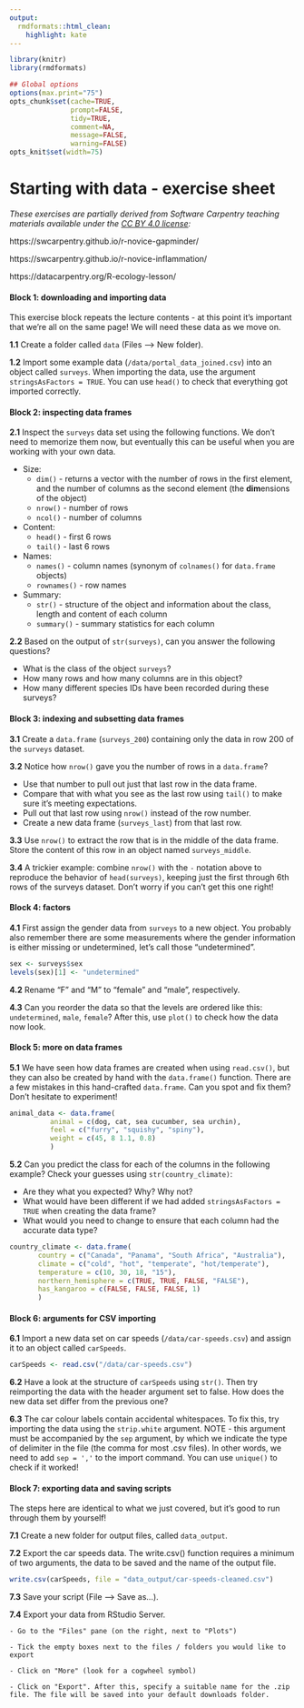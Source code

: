 ```yaml
---
output:
  rmdformats::html_clean:
    highlight: kate
---
```



```r
library(knitr)
library(rmdformats)

## Global options
options(max.print="75")
opts_chunk$set(cache=TRUE,
               prompt=FALSE,
               tidy=TRUE,
               comment=NA,
               message=FALSE,
               warning=FALSE)
opts_knit$set(width=75)
```

# Starting with data - exercise sheet


*These exercises are partially derived from Software Carpentry teaching materials available under the [CC BY 4.0 license](https://creativecommons.org/licenses/by/4.0/legalcode):*

https://swcarpentry.github.io/r-novice-gapminder/

https://swcarpentry.github.io/r-novice-inflammation/

https://datacarpentry.org/R-ecology-lesson/

#### **Block 1: downloading and importing data**

This exercise block repeats the lecture contents - at this point it's important that we're all on the
same page! We will need these data as we move on.

**1.1** Create a folder called `data` (Files --> New folder).

**1.2** Import some example data (`/data/portal_data_joined.csv`) into an object called `surveys`. When importing the data, use the argument `stringsAsFactors = TRUE`. You can use `head()` to check that everything got imported correctly.

#### **Block 2: inspecting data frames**

**2.1** Inspect the `surveys` data set using the following functions. We don't need to memorize them now, but eventually this can be useful when you are working with your own data.

- Size:
  - `dim()` - returns a vector with the number of rows in the first element, and the number of columns as the second element (the **dim**ensions of the object)
  - `nrow()` - number of rows
  - `ncol()` - number of columns
- Content:
  - `head()` - first 6 rows
  - `tail()` - last 6 rows
- Names:
  - `names()` - column names (synonym of `colnames()` for `data.frame` objects)
  - `rownames()` - row names
- Summary:
  - `str()` - structure of the object and information about the class, length and content of each column
  - `summary()` - summary statistics for each column

**2.2** Based on the output of `str(surveys)`, can you answer the following questions?

- What is the class of the object `surveys`?
- How many rows and how many columns are in this object?
- How many different species IDs have been recorded during these surveys?

#### **Block 3: indexing and subsetting data frames**

**3.1** Create a `data.frame` (`surveys_200`) containing only the data in row 200 of the `surveys` dataset.

**3.2** Notice how `nrow()` gave you the number of rows in a `data.frame`?
   
   - Use that number to pull out just that last row in the data frame.
   - Compare that with what you see as the last row using `tail()` to make sure it’s meeting expectations.
   - Pull out that last row using `nrow()` instead of the row number.
   - Create a new data frame (`surveys_last`) from that last row.

**3.3** Use `nrow()` to extract the row that is in the middle of the data frame. Store the content of this row in an object named `surveys_middle`.

**3.4** A trickier example: combine `nrow()` with the `-` notation above to reproduce the behavior of `head(surveys)`, keeping just the first through 6th rows of the surveys dataset. Don't worry if you can't get this one right!

#### **Block 4: factors**

**4.1** First assign the gender data from `surveys` to a new object. You probably also remember there are some measurements where the gender information is either missing or undetermined, let's call those "undetermined".

```r
sex <- surveys$sex
levels(sex)[1] <- "undetermined"
```

**4.2** Rename “F” and “M” to “female” and “male”, respectively.

**4.3** Can you reorder the data so that the levels are ordered like this: `undetermined`, `male`, `female`? After this, use `plot()` to check how the data now look.

#### **Block 5: more on data frames**


**5.1** We have seen how data frames are created when using `read.csv()`, but they can also be created by hand with the `data.frame()` function. There are a few mistakes in this hand-crafted `data.frame`. Can you spot and fix them? Don’t hesitate to experiment!

```r
animal_data <- data.frame(
          animal = c(dog, cat, sea cucumber, sea urchin),
          feel = c("furry", "squishy", "spiny"),
          weight = c(45, 8 1.1, 0.8)
          )
```

**5.2** Can you predict the class for each of the columns in the following example? Check your guesses using `str(country_climate)`:

- Are they what you expected? Why? Why not?
- What would have been different if we had added `stringsAsFactors = TRUE` when creating the data frame?
- What would you need to change to ensure that each column had the accurate data type?

```r
country_climate <- data.frame(
       country = c("Canada", "Panama", "South Africa", "Australia"),
       climate = c("cold", "hot", "temperate", "hot/temperate"),
       temperature = c(10, 30, 18, "15"),
       northern_hemisphere = c(TRUE, TRUE, FALSE, "FALSE"),
       has_kangaroo = c(FALSE, FALSE, FALSE, 1)
       )
```

#### **Block 6: arguments for CSV importing**

**6.1** Import a new data set on car speeds (`/data/car-speeds.csv`) and assign it to an object called `carSpeeds`.

```r
carSpeeds <- read.csv("/data/car-speeds.csv")
```

**6.2** Have a look at the structure of `carSpeeds` using `str()`. Then try reimporting the data with the header argument set to false. How does the new data set differ from the previous one? 

**6.3** The car colour labels contain accidental whitespaces. To fix this, try importing the data using the `strip.white` argument. NOTE - this argument must be accompanied by the `sep` argument, by which we indicate the type of delimiter in the file (the comma for most .csv files). In other words, we need to add `sep = ','` to the import command. You can use `unique()` to check if it worked!

#### **Block 7: exporting data and saving scripts**

The steps here are identical to what we just covered, but it's good to run through them by yourself!

**7.1** Create a new folder for output files, called `data_output`.

**7.2** Export the car speeds data. The write.csv() function requires a minimum of two arguments, the data to be saved and the name of the output file.

```r
write.csv(carSpeeds, file = "data_output/car-speeds-cleaned.csv")
```

**7.3** Save your script (File --> Save as...).

**7.4** Export your data from RStudio Server.

```
- Go to the "Files" pane (on the right, next to "Plots")

- Tick the empty boxes next to the files / folders you would like to export

- Click on "More" (look for a cogwheel symbol)

- Click on "Export". After this, specify a suitable name for the .zip file. The file will be saved into your default downloads folder. 
```
